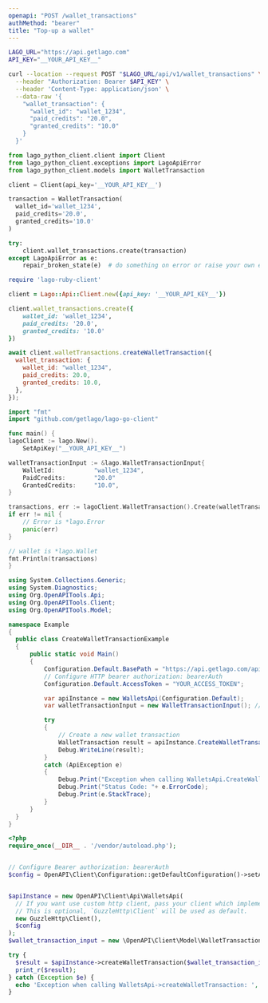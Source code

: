```yaml
---
openapi: "POST /wallet_transactions"
authMethod: "bearer"
title: "Top-up a wallet"
---
```


<RequestExample>

```bash cURL
LAGO_URL="https://api.getlago.com"
API_KEY="__YOUR_API_KEY__"

curl --location --request POST "$LAGO_URL/api/v1/wallet_transactions" \
  --header "Authorization: Bearer $API_KEY" \
  --header 'Content-Type: application/json' \
  --data-raw '{
    "wallet_transaction": {
      "wallet_id": "wallet_1234",
      "paid_credits": "20.0",
      "granted_credits": "10.0"
    }
  }'
```

```python Python
from lago_python_client.client import Client
from lago_python_client.exceptions import LagoApiError
from lago_python_client.models import WalletTransaction

client = Client(api_key='__YOUR_API_KEY__')

transaction = WalletTransaction(
  wallet_id='wallet_1234',
  paid_credits='20.0',
  granted_credits='10.0'
)

try:
    client.wallet_transactions.create(transaction)
except LagoApiError as e:
    repair_broken_state(e)  # do something on error or raise your own exception
```

```ruby Ruby
require 'lago-ruby-client'

client = Lago::Api::Client.new({api_key: '__YOUR_API_KEY__'})

client.wallet_transactions.create({
    wallet_id: 'wallet_1234',
    paid_credits: '20.0',
    granted_credits: '10.0'
})
```

```js Javascript
await client.walletTransactions.createWalletTransaction({
  wallet_transaction: {
    wallet_id: "wallet_1234",
    paid_credits: 20.0,
    granted_credits: 10.0,
  },
});
```

```go Go
import "fmt"
import "github.com/getlago/lago-go-client"

func main() {
lagoClient := lago.New().
    SetApiKey("__YOUR_API_KEY__")

walletTransactionInput := &lago.WalletTransactionInput{
    WalletId:           "wallet_1234",
    PaidCredits:        "20.0"
    GrantedCredits:     "10.0",
}

transactions, err := lagoClient.WalletTransaction().Create(walletTransactionInput)
if err != nil {
    // Error is *lago.Error
    panic(err)
}

// wallet is *lago.Wallet
fmt.Println(transactions)
}
```

```csharp C#
using System.Collections.Generic;
using System.Diagnostics;
using Org.OpenAPITools.Api;
using Org.OpenAPITools.Client;
using Org.OpenAPITools.Model;

namespace Example
{
  public class CreateWalletTransactionExample
  {
      public static void Main()
      {
          Configuration.Default.BasePath = "https://api.getlago.com/api/v1";
          // Configure HTTP bearer authorization: bearerAuth
          Configuration.Default.AccessToken = "YOUR_ACCESS_TOKEN";

          var apiInstance = new WalletsApi(Configuration.Default);
          var walletTransactionInput = new WalletTransactionInput(); // WalletTransactionInput | Wallet transaction payload

          try
          {
              // Create a new wallet transaction
              WalletTransaction result = apiInstance.CreateWalletTransaction(walletTransactionInput);
              Debug.WriteLine(result);
          }
          catch (ApiException e)
          {
              Debug.Print("Exception when calling WalletsApi.CreateWalletTransaction: " + e.Message );
              Debug.Print("Status Code: "+ e.ErrorCode);
              Debug.Print(e.StackTrace);
          }
      }
  }
}
```

```php PHP
<?php
require_once(__DIR__ . '/vendor/autoload.php');


// Configure Bearer authorization: bearerAuth
$config = OpenAPI\Client\Configuration::getDefaultConfiguration()->setAccessToken('YOUR_ACCESS_TOKEN');


$apiInstance = new OpenAPI\Client\Api\WalletsApi(
  // If you want use custom http client, pass your client which implements `GuzzleHttp\ClientInterface`.
  // This is optional, `GuzzleHttp\Client` will be used as default.
  new GuzzleHttp\Client(),
  $config
);
$wallet_transaction_input = new \OpenAPI\Client\Model\WalletTransactionInput(); // \OpenAPI\Client\Model\WalletTransactionInput | Wallet transaction payload

try {
  $result = $apiInstance->createWalletTransaction($wallet_transaction_input);
  print_r($result);
} catch (Exception $e) {
  echo 'Exception when calling WalletsApi->createWalletTransaction: ', $e->getMessage(), PHP_EOL;
}
```

</RequestExample>
